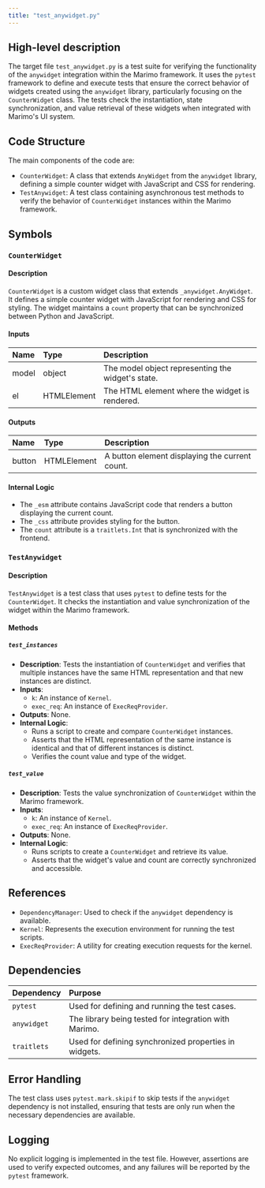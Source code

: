 ```yaml
---
title: "test_anywidget.py"
---
```


## High-level description

The target file `test_anywidget.py` is a test suite for verifying the functionality of the `anywidget` integration within the Marimo framework. It uses the `pytest` framework to define and execute tests that ensure the correct behavior of widgets created using the `anywidget` library, particularly focusing on the `CounterWidget` class. The tests check the instantiation, state synchronization, and value retrieval of these widgets when integrated with Marimo's UI system.

## Code Structure

The main components of the code are:
- `CounterWidget`: A class that extends `AnyWidget` from the `anywidget` library, defining a simple counter widget with JavaScript and CSS for rendering.
- `TestAnywidget`: A test class containing asynchronous test methods to verify the behavior of `CounterWidget` instances within the Marimo framework.

## Symbols

### `CounterWidget`
#### Description
`CounterWidget` is a custom widget class that extends `_anywidget.AnyWidget`. It defines a simple counter widget with JavaScript for rendering and CSS for styling. The widget maintains a `count` property that can be synchronized between Python and JavaScript.

#### Inputs
| Name | Type | Description |
|:-----|:-----|:------------|
| model | object | The model object representing the widget's state. |
| el | HTMLElement | The HTML element where the widget is rendered. |

#### Outputs
| Name | Type | Description |
|:-----|:-----|:------------|
| button | HTMLElement | A button element displaying the current count. |

#### Internal Logic
- The `_esm` attribute contains JavaScript code that renders a button displaying the current count.
- The `_css` attribute provides styling for the button.
- The `count` attribute is a `traitlets.Int` that is synchronized with the frontend.

### `TestAnywidget`
#### Description
`TestAnywidget` is a test class that uses `pytest` to define tests for the `CounterWidget`. It checks the instantiation and value synchronization of the widget within the Marimo framework.

#### Methods

##### `test_instances`
- **Description**: Tests the instantiation of `CounterWidget` and verifies that multiple instances have the same HTML representation and that new instances are distinct.
- **Inputs**: 
  - `k`: An instance of `Kernel`.
  - `exec_req`: An instance of `ExecReqProvider`.
- **Outputs**: None.
- **Internal Logic**: 
  - Runs a script to create and compare `CounterWidget` instances.
  - Asserts that the HTML representation of the same instance is identical and that of different instances is distinct.
  - Verifies the count value and type of the widget.

##### `test_value`
- **Description**: Tests the value synchronization of `CounterWidget` within the Marimo framework.
- **Inputs**: 
  - `k`: An instance of `Kernel`.
  - `exec_req`: An instance of `ExecReqProvider`.
- **Outputs**: None.
- **Internal Logic**: 
  - Runs scripts to create a `CounterWidget` and retrieve its value.
  - Asserts that the widget's value and count are correctly synchronized and accessible.

## References

- `DependencyManager`: Used to check if the `anywidget` dependency is available.
- `Kernel`: Represents the execution environment for running the test scripts.
- `ExecReqProvider`: A utility for creating execution requests for the kernel.

## Dependencies

| Dependency | Purpose |
|:-----------|:--------|
| `pytest` | Used for defining and running the test cases. |
| `anywidget` | The library being tested for integration with Marimo. |
| `traitlets` | Used for defining synchronized properties in widgets. |

## Error Handling

The test class uses `pytest.mark.skipif` to skip tests if the `anywidget` dependency is not installed, ensuring that tests are only run when the necessary dependencies are available.

## Logging

No explicit logging is implemented in the test file. However, assertions are used to verify expected outcomes, and any failures will be reported by the `pytest` framework.